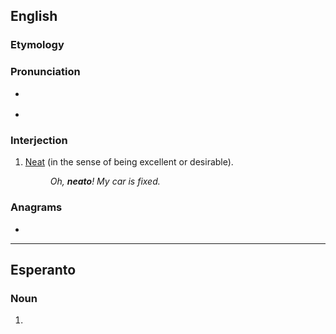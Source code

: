 ==English==

===Etymology===
{{suffix|en|neat|o}}

===Pronunciation===
* {{a|GenAm}} {{IPA|en|/ˈnitoʊ/|[ˈniɾoʊ̯]}}
* {{audio|en|En-au-neato.ogg|Audio (AU)}}

===Interjection===
{{en-interj}}

# {{lb|en|colloquial|slang}} [[neat|Neat]] (in the sense of being excellent or desirable).
#: ''Oh, '''neato'''! My car is fixed.''

===Anagrams===
* {{anagrams|en|a=aenot|Eaton|at one|atone|oaten}}

----

==Esperanto==

===Noun===
{{eo-part}}

# {{eo-form of|ne|ato}}